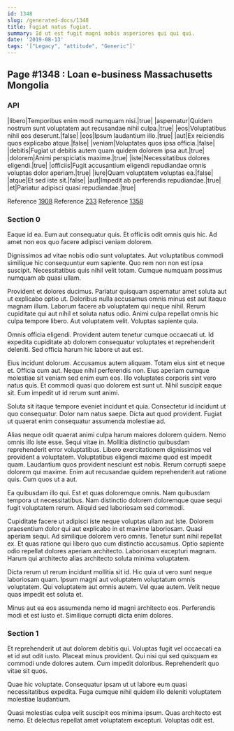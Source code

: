 ```yaml
---
id: 1348
slug: /generated-docs/1348
title: Fugiat natus fugiat.
summary: Id ut est fugit magni nobis asperiores qui qui qui.
date: '2019-08-13'
tags: '["Legacy", "attitude", "Generic"]'
---
```


## Page #1348 : Loan e-business Massachusetts Mongolia
### API

|libero|Temporibus enim modi numquam nisi.|true|
|aspernatur|Quidem nostrum sunt voluptatem aut recusandae nihil culpa.|true|
|eos|Voluptatibus nihil eos deserunt.|false|
|eos|Ipsum laudantium illo.|true|
|aut|Ex reiciendis quos explicabo atque.|false|
|veniam|Voluptates quos ipsa officia.|false|
|debitis|Fugiat ut debitis autem quam quidem dolorem ipsa aut.|true|
|dolorem|Animi perspiciatis maxime.|true|
|iste|Necessitatibus dolores eligendi.|true|
|officiis|Fugit accusantium eligendi repudiandae omnis voluptas dolor aperiam.|true|
|iure|Quam voluptatem voluptas ea.|false|
|atque|Et sed iste sit.|false|
|aut|Impedit ab perferendis repudiandae.|true|
|et|Pariatur adipisci quasi repudiandae.|true|

Reference [1908](/1908)
Reference [233](/233)
Reference [1358](/1358)


### Section 0
Eaque id ea. Eum aut consequatur quis. Et officiis odit omnis quis hic. Ad amet non eos quo facere adipisci veniam dolorem.
 Dignissimos ad vitae nobis odio sunt voluptates. Aut voluptatibus commodi similique hic consequuntur eum sapiente. Quo rem non non est ipsa suscipit. Necessitatibus quis nihil velit totam. Cumque numquam possimus numquam ab quasi ullam.
 Provident et dolores ducimus. Pariatur quisquam aspernatur amet soluta aut ut explicabo optio ut. Doloribus nulla accusamus omnis minus est aut itaque magnam illum. Laborum facere ab voluptatem qui neque nihil.
Rerum cupiditate qui aut nihil et soluta natus odio. Animi culpa repellat omnis hic culpa tempore libero. Aut voluptatem velit. Voluptas sapiente quia.
 Omnis officia eligendi. Provident autem tenetur cumque occaecati ut. Id expedita cupiditate ab dolorem consequatur voluptates et reprehenderit deleniti. Sed officia harum hic labore ut aut est.
 Eius incidunt dolorum. Accusamus autem aliquam. Totam eius sint et neque et. Officia cum aut.
Neque nihil perferendis non. Eius aperiam cumque molestiae sit veniam sed enim eum eos. Illo voluptates corporis sint vero natus quis. Et commodi quasi quo dolorem est sunt ut. Nihil suscipit eaque sit. Eum impedit ut id rerum sunt animi.
 Soluta sit itaque tempore eveniet incidunt et quia. Consectetur id incidunt ut quo consequatur. Dolor nam natus saepe. Dicta aut quod provident. Fugiat ut quaerat enim consequatur assumenda molestiae ad.
 Alias neque odit quaerat animi culpa harum maiores dolorem quidem. Nemo omnis illo iste esse. Sequi vitae in. Mollitia distinctio quibusdam reprehenderit error voluptatibus.
Libero exercitationem dignissimos vel provident a voluptatem. Voluptatibus eligendi maxime quod est impedit quam. Laudantium quos provident nesciunt est nobis. Rerum corrupti saepe dolorem qui maxime. Enim aut recusandae quidem reprehenderit aut ratione quis. Cum quos ut a aut.
 Ea quibusdam illo qui. Est et quas doloremque omnis. Nam quibusdam tempora ut necessitatibus. Nam distinctio dolorem doloremque quae sequi fugit voluptatem rerum. Aliquid sed laboriosam sed commodi.
 Cupiditate facere ut adipisci iste neque voluptas ullam aut iste. Dolorem praesentium dolor qui aut explicabo in et maxime laboriosam. Quasi aperiam sequi. Ad similique dolorem vero omnis.
Tenetur sunt nihil repellat ex. Et quas ratione qui libero quo cum distinctio accusamus. Optio sapiente odio repellat dolores aperiam architecto. Laboriosam excepturi magnam. Harum qui architecto alias architecto soluta minima voluptatem.
 Dicta rerum ut rerum incidunt mollitia sit id. Hic quia ut vero sunt neque laboriosam quam. Ipsum magni aut voluptatem voluptatum omnis voluptatem. Qui voluptatem aut omnis autem. Vel quae autem. Velit neque quas impedit est soluta et.
 Minus aut ea eos assumenda nemo id magni architecto eos. Perferendis modi et est iusto et. Similique corrupti dicta enim dolores.
### Section 1
Et reprehenderit ut aut dolorem debitis qui. Voluptas fugit vel occaecati ea et id aut odit iusto. Placeat minus provident. Qui nisi qui sed quisquam ex commodi unde dolores autem. Cum impedit doloribus. Reprehenderit quo vitae sit quos.
 Quae hic voluptate. Consequatur ipsam ut ut labore eum quasi necessitatibus expedita. Fuga cumque nihil quidem illo deleniti voluptatem molestiae laudantium.
 Quasi molestias culpa velit suscipit eos minima ipsum. Quas architecto est nemo. Et delectus repellat amet voluptatem excepturi. Voluptas odit est.

